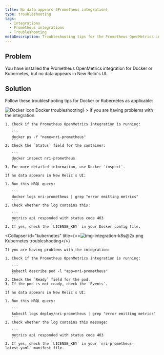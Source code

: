 ```yaml
---
title: No data appears (Prometheus integration)
type: troubleshooting
tags:
  - Integrations
  - Prometheus integrations
  - Troubleshooting
metaDescription: Troubleshooting tips for the Prometheus OpenMetrics integration for Docker or Kubernetes if no data appears in New Relic's UI.
---
```




## Problem

You have installed the Prometheus OpenMetrics integration for Docker or Kubernetes, but no data appears in New Relic's UI.

## Solution

Follow these troubleshooting tips for Docker or Kubernetes as applicable:

<CollapserGroup>
  <Collapser
    id="docker"
    title={<><img src={dockerLogoCrop} title="Docker icon" alt="Docker icon"/> Docker troubleshooting</>}
  >
    If you are having problems with the integration:

    1. Check if the Prometheus OpenMetrics integration is running:

       ```
       docker ps -f "name=nri-prometheus"
       ```
    2. Check the `Status` field for the container:

       ```
       docker inspect nri-prometheus
       ```
    3. For more detailed information, use Docker `inspect`.

    If no data appears in New Relic's UI:

    1. Run this NRQL query:

       ```
       docker logs nri-prometheus | grep "error emitting metrics"
       ```
    2. Check whether the log contains this:

       ```
       metrics api responded with status code 403
       ```
    3. If yes, check the `LICENSE_KEY` in your Docker config file.
  </Collapser>

  <Collapser
    id="kubernetes"
    title={<><img src={imgIntegrationK8S402X} title="img-integration-k8s@2x.png" alt="img-integration-k8s@2x.png"/> Kubernetes troubleshooting</>}
  >
    If you are having problems with the integration:

    1. Check if the Prometheus OpenMetrics integration is running:

       ```
       kubectl describe pod -l "app=nri-prometheus"
       ```
    2. Check the `Ready` field for the pod.
    3. If the pod is not ready, check the `Events`.

    If no data appears in New Relic's UI:

    1. Run this NRQL query:

       ```
       kubectl logs deploy/nri-prometheus | grep "error emitting metrics"
       ```
    2. Check whether the log contains this message:

       ```
       metrics api responded with status code 403
       ```
    3. If yes, check the `LICENSE_KEY` in your `nri-prometheus-latest.yaml` manifest file.
  </Collapser>
</CollapserGroup>

